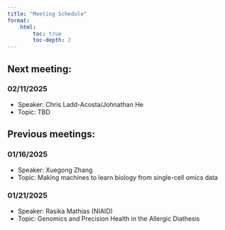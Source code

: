 ```yaml
---
title: "Meeting Schedule"
format:
    html:
        toc: true
        toc-depth: 2
---
```


## Next meeting:
### 02/11/2025
*    Speaker: Chris Ladd-Acosta/Johnathan He
*    Topic: TBD


## Previous meetings:
### 01/16/2025
*    Speaker: Xuegong Zhang
*    Topic: Making machines to learn biology from single-cell omics data

### 01/21/2025
*    Speaker: Rasika Mathias (NIAID)
*    Topic: Genomics and Precision Health in the Allergic Diathesis

